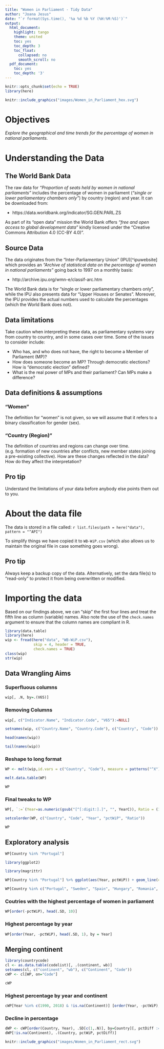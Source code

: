 ```yaml
---
title: "Women in Parliament - Tidy Data"
author: "Joana Jesus"
date: "`r format(Sys.time(), '%a %d %b %Y (%H:%M:%S)')`"
output:
  html_document:
    highlight: tango
    theme: united
    toc: yes
    toc_depth: 3
    toc_float:
      collapsed: no
      smooth_scroll: no
  pdf_document:
    toc: yes
    toc_depth: '3'
---
```



```r
knitr::opts_chunk$set(echo = TRUE)
library(here)
```

```r
knitr::include_graphics("images/Women_in_Parliament_hex.svg")
```


# Objectives

*Explore the geographical and time trends for the percentage of women in 
national parliaments.*

# Understanding the Data

## The World Bank Data 

The raw data for *"Proportion of seats held by women in national parliaments"* 
includes the percentage of women in parliament (_"single or lower parliamentary chambers 
only"_) by country (region) and year. It can be downloaded from:

- https://data.worldbank.org/indicator/SG.GEN.PARL.ZS 

As part of its "open data" mission the World Bank offers _"free and open access 
to global development data"_ kindly licensed under the "Creative Commons Attribution 
4.0 (CC-BY 4.0)".

## Source Data

The data originates from the "Inter-Parliamentary Union" (IPU)[^ipuwebsite] which
provides an *_"Archive of statistical data on the percentage of women in 
national parliaments"_* going back to 1997 on a monthly basis:

- http://archive.ipu.org/wmn-e/classif-arc.htm

The World Bank data is for “single or lower parliamentary chambers only”, while 
the IPU also presents data for “Upper Houses or Senates”. Moreover, the IPU provides 
the actual numbers used to calculate the percentages (which the World Bank does not).

## Data limitations

Take caution when interpreting these data, as parliamentary systems vary from country 
to country, and in some cases over time. Some of the issues to consider include:

- Who has, and who does not have, the right to become a Member of Parliament (MP)?
- How does someone become an MP? Through democratic elections? How is "democratic
election" defined? 
- What is the real power of MPs and their parliament? Can MPs make a difference?

## Data definitions & assumptions

### "Women"

The definition for “women” is not given, so we will assume that it refers to a 
binary classification for gender (sex).

### "Country (Region)"

The definition of countries and regions can change over time.  (e.g. formation of new
countries after conflicts, new member states joining a pre-existing collective). 
How are these changes reflected in the data? How do they affect the interpretation? 

## Pro tip

Understand the limitations of your data before anybody else points them out to you. 

# About the data file

The data is stored in a file called: ``r list.files(path = here("data"), pattern = "^API")``

To simplify things we have copied it to `WB-WiP.csv` (which also allows us to 
maintain the original file in case something goes wrong).

## Pro tip

Always keep a backup copy of the data. Alternatively, set the data file(s) to 
“read-only” to protect it from being overwritten or modified.

# Importing the data

Based on our findings above, we can "skip" the first four lines and treat the
fifth line as column (variable) names. Also note the use of the `check.names`
argument to ensure that the column names are compliant in R.

```r
library(data.table)
library(here)
wip <- fread(here("data", "WB-WiP.csv"), 
             skip = 4, header = TRUE,
             check.names = TRUE)
class(wip)
str(wip)
```

## Data Wrangling Aims

### Superfluous columns

```r
wip[, .N, by=.(V65)]
```
### Removing Columns

```r
wip[, c("Indicator.Name", "Indicator.Code", "V65"):=NULL]

setnames(wip, c("Country.Name", "Country.Code"), c("Country", "Code"))

head(names(wip))

tail(names(wip))
```

### Reshape to long format

```r
WP <- melt(wip,id.vars = c("Country", "Code"), measure = patterns("^X"), variable.name = "YearC", value.name = c("pctWiP"), na.rm = TRUE)

melt.data.table(WP)

WP
```

### Final tweaks to WP

```r
WP[, `:=`(Year=as.numeric(gsub("[^[:digit:].]", "", YearC)), Ratio = (100-pctWiP)/pctWiP)][, YearC:=NULL]

setcolorder(WP, c("Country", "Code", "Year", "pctWiP", "Ratio"))

WP
```

## Exploratory analysis

```r
WP[Country %in% "Portugal"]
```

```r
library(ggplot2)

library(magrittr)

WP[Country %in% "Portugal"] %>% ggplot(aes(Year, pctWiP)) + geom_line(colour="plum3") + geom_point(colour="chocolate1") + scale_y_continuous(limits=c(0, 40)) + ylab("% Women in Parliament")

```

```r
WP[Country %in% c("Portugal", "Sweden", "Spain", "Hungary", "Romania", "Finland", "Germany", "European Union")] %>% ggplot(aes(Year, pctWiP, colour=Country)) + geom_line() + geom_point() + scale_x_continuous(breaks=seq(1990, 2020, 5)) + scale_y_continuous(limits=c(0,50), breaks=seq(0, 50, by=10)) + ggtitle("Women in Parliament: EU Countries") + ylab("% Women in Parliament")
```

### Coutries with the highest percentage of women in parliament

```r
WP[order(-pctWiP), head(.SD, 10)]
```

### Highest percentage by year

```r
WP[order(Year, -pctWiP), head(.SD, 1), by = Year]
```

## Merging continent

```r
library(countrycode)
cl <- as.data.table(codelist)[, .(continent, wb)]
setnames(cl, c("continent", "wb"), c("Continent", "Code"))
cWP <- cl[WP, on="Code"]

cWP
```

### Highest percentage by year and continent

```r
cWP[Year %in% c(1990, 2018) & !is.na(Continent)] [order(Year, -pctWiP), head(.SD, 1), by = .(Year, Continent)][order(Continent, Year), .(Continent, Year, Country, pctWiP)]
```

### Decline in percentage

```r
dWP <- cWP[order(Country, Year), .SD[c(1,.N)], by=Country][, pctDiff := pctWiP - shift(pctWiP), by=Country][pctDiff<0][order(pctDiff)]
dWP[!is.na(Continent), .(Country, pctWiP, pctDiff)]
```


```r
knitr::include_graphics("images/Women_in_Parliament_rect.svg")
```

